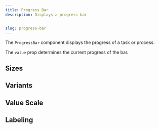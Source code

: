 ```yaml
---
title: Progress Bar
description: Displays a progress bar


slug: progress-bar
---
```


The `ProgressBar` component displays the progress of a task or process.

The `value` prop determines the current progress of the bar.


<ComponentPreview name="progressBar/preview" />

## Sizes

<ComponentPreview name="progressBar/sizes" />

## Variants

<ComponentPreview name="progressBar/variants" />

## Value Scale

<ComponentPreview name="progressBar/valueScale" />

## Labeling

<ComponentPreview name="progressBar/labeling" />


